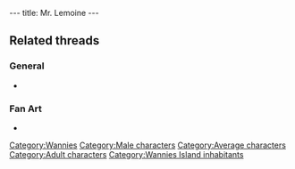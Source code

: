 ---
title: Mr. Lemoine
---

{{Character|
Name=Dark Monk's Priest|
Image=Dark_monks_priest.jpg|
Race=[[Wannie]]|
Gender=Male|
Size=Medium|
Age=Adult}}

==Related threads==
===General===
* {{thread|id=250|title=The funny and rude bits in LBA...}}

===Fan Art===
* {{thread|id=11770|title=Wannie monk}}

{{Stub}}

[[Category:Wannies]]
[[Category:Male characters]]
[[Category:Average characters]]
[[Category:Adult characters]]
[[Category:Wannies Island inhabitants]]
